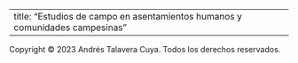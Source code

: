 
---
title: "Estudios de campo en asentamientos humanos y comunidades campesinas"
---

<footer>
  Copyright © 2023 Andrés Talavera Cuya. Todos los derechos reservados.
</footer>
